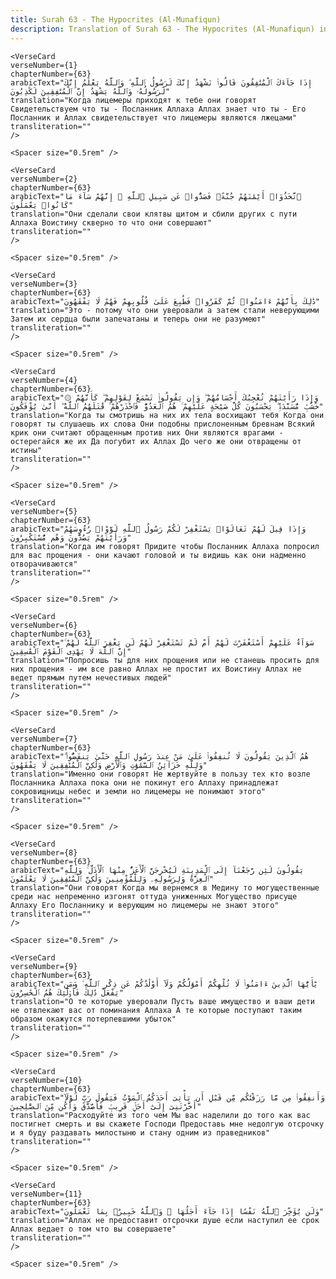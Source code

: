 ```yaml
---
title: Surah 63 - The Hypocrites (Al-Munafiqun)  
description: Translation of Surah 63 - The Hypocrites (Al-Munafiqun) in Russian
---
```







    <VerseCard 
    verseNumber={1}
    chapterNumber={63}
    arabicText="إِذَا جَآءَكَ ٱلْمُنَٰفِقُونَ قَالُوا۟ نَشْهَدُ إِنَّكَ لَرَسُولُ ٱللَّهِ ۗ وَٱللَّهُ يَعْلَمُ إِنَّكَ لَرَسُولُهُۥ وَٱللَّهُ يَشْهَدُ إِنَّ ٱلْمُنَٰفِقِينَ لَكَٰذِبُونَ"
    translation="Когда лицемеры приходят к тебе они говорят Свидетельствуем что ты - Посланник Аллаха Аллах знает что ты - Его Посланник и Аллах свидетельствует что лицемеры являются лжецами"
    transliteration=""
    />

    <Spacer size="0.5rem" />
                
    <VerseCard 
    verseNumber={2}
    chapterNumber={63}
    arabicText="ٱتَّخَذُوٓا۟ أَيْمَٰنَهُمْ جُنَّةًۭ فَصَدُّوا۟ عَن سَبِيلِ ٱللَّهِ ۚ إِنَّهُمْ سَآءَ مَا كَانُوا۟ يَعْمَلُونَ"
    translation="Они сделали свои клятвы щитом и сбили других с пути Аллаха Воистину скверно то что они совершают"
    transliteration=""
    />

    <Spacer size="0.5rem" />
                
    <VerseCard 
    verseNumber={3}
    chapterNumber={63}
    arabicText="ذَٰلِكَ بِأَنَّهُمْ ءَامَنُوا۟ ثُمَّ كَفَرُوا۟ فَطُبِعَ عَلَىٰ قُلُوبِهِمْ فَهُمْ لَا يَفْقَهُونَ"
    translation="Это - потому что они уверовали а затем стали неверующими Затем их сердца были запечатаны и теперь они не разумеют"
    transliteration=""
    />

    <Spacer size="0.5rem" />
                
    <VerseCard 
    verseNumber={4}
    chapterNumber={63}
    arabicText="۞ وَإِذَا رَأَيْتَهُمْ تُعْجِبُكَ أَجْسَامُهُمْ ۖ وَإِن يَقُولُوا۟ تَسْمَعْ لِقَوْلِهِمْ ۖ كَأَنَّهُمْ خُشُبٌۭ مُّسَنَّدَةٌۭ ۖ يَحْسَبُونَ كُلَّ صَيْحَةٍ عَلَيْهِمْ ۚ هُمُ ٱلْعَدُوُّ فَٱحْذَرْهُمْ ۚ قَٰتَلَهُمُ ٱللَّهُ ۖ أَنَّىٰ يُؤْفَكُونَ"
    translation="Когда ты смотришь на них их тела восхищают тебя Когда они говорят ты слушаешь их слова Они подобны прислоненным бревнам Всякий крик они считают обращенным против них Они являются врагами - остерегайся же их Да погубит их Аллах До чего же они отвращены от истины"
    transliteration=""
    />

    <Spacer size="0.5rem" />
                
    <VerseCard 
    verseNumber={5}
    chapterNumber={63}
    arabicText="وَإِذَا قِيلَ لَهُمْ تَعَالَوْا۟ يَسْتَغْفِرْ لَكُمْ رَسُولُ ٱللَّهِ لَوَّوْا۟ رُءُوسَهُمْ وَرَأَيْتَهُمْ يَصُدُّونَ وَهُم مُّسْتَكْبِرُونَ"
    translation="Когда им говорят Придите чтобы Посланник Аллаха попросил для вас прощения - они качают головой и ты видишь как они надменно отворачиваются"
    transliteration=""
    />

    <Spacer size="0.5rem" />
                
    <VerseCard 
    verseNumber={6}
    chapterNumber={63}
    arabicText="سَوَآءٌ عَلَيْهِمْ أَسْتَغْفَرْتَ لَهُمْ أَمْ لَمْ تَسْتَغْفِرْ لَهُمْ لَن يَغْفِرَ ٱللَّهُ لَهُمْ ۚ إِنَّ ٱللَّهَ لَا يَهْدِى ٱلْقَوْمَ ٱلْفَٰسِقِينَ"
    translation="Попросишь ты для них прощения или не станешь просить для них прощения - им все равно Аллах не простит их Воистину Аллах не ведет прямым путем нечестивых людей"
    transliteration=""
    />

    <Spacer size="0.5rem" />
                
    <VerseCard 
    verseNumber={7}
    chapterNumber={63}
    arabicText="هُمُ ٱلَّذِينَ يَقُولُونَ لَا تُنفِقُوا۟ عَلَىٰ مَنْ عِندَ رَسُولِ ٱللَّهِ حَتَّىٰ يَنفَضُّوا۟ ۗ وَلِلَّهِ خَزَآئِنُ ٱلسَّمَٰوَٰتِ وَٱلْأَرْضِ وَلَٰكِنَّ ٱلْمُنَٰفِقِينَ لَا يَفْقَهُونَ"
    translation="Именно они говорят Не жертвуйте в пользу тех кто возле Посланника Аллаха пока они не покинут его Аллаху принадлежат сокровищницы небес и земли но лицемеры не понимают этого"
    transliteration=""
    />

    <Spacer size="0.5rem" />
                
    <VerseCard 
    verseNumber={8}
    chapterNumber={63}
    arabicText="يَقُولُونَ لَئِن رَّجَعْنَآ إِلَى ٱلْمَدِينَةِ لَيُخْرِجَنَّ ٱلْأَعَزُّ مِنْهَا ٱلْأَذَلَّ ۚ وَلِلَّهِ ٱلْعِزَّةُ وَلِرَسُولِهِۦ وَلِلْمُؤْمِنِينَ وَلَٰكِنَّ ٱلْمُنَٰفِقِينَ لَا يَعْلَمُونَ"
    translation="Они говорят Когда мы вернемся в Медину то могущественные среди нас непременно изгонят оттуда униженных Могущество присуще Аллаху Его Посланнику и верующим но лицемеры не знают этого"
    transliteration=""
    />

    <Spacer size="0.5rem" />
                
    <VerseCard 
    verseNumber={9}
    chapterNumber={63}
    arabicText="يَٰٓأَيُّهَا ٱلَّذِينَ ءَامَنُوا۟ لَا تُلْهِكُمْ أَمْوَٰلُكُمْ وَلَآ أَوْلَٰدُكُمْ عَن ذِكْرِ ٱللَّهِ ۚ وَمَن يَفْعَلْ ذَٰلِكَ فَأُو۟لَٰٓئِكَ هُمُ ٱلْخَٰسِرُونَ"
    translation="О те которые уверовали Пусть ваше имущество и ваши дети не отвлекают вас от поминания Аллаха А те которые поступают таким образом окажутся потерпевшими убыток"
    transliteration=""
    />

    <Spacer size="0.5rem" />
                
    <VerseCard 
    verseNumber={10}
    chapterNumber={63}
    arabicText="وَأَنفِقُوا۟ مِن مَّا رَزَقْنَٰكُم مِّن قَبْلِ أَن يَأْتِىَ أَحَدَكُمُ ٱلْمَوْتُ فَيَقُولَ رَبِّ لَوْلَآ أَخَّرْتَنِىٓ إِلَىٰٓ أَجَلٍۢ قَرِيبٍۢ فَأَصَّدَّقَ وَأَكُن مِّنَ ٱلصَّٰلِحِينَ"
    translation="Расходуйте из того чем Мы вас наделили до того как вас постигнет смерть и вы скажете Господи Предоставь мне недолгую отсрочку и я буду раздавать милостыню и стану одним из праведников"
    transliteration=""
    />

    <Spacer size="0.5rem" />
                
    <VerseCard 
    verseNumber={11}
    chapterNumber={63}
    arabicText="وَلَن يُؤَخِّرَ ٱللَّهُ نَفْسًا إِذَا جَآءَ أَجَلُهَا ۚ وَٱللَّهُ خَبِيرٌۢ بِمَا تَعْمَلُونَ"
    translation="Аллах не предоставит отсрочки душе если наступил ее срок Аллах ведает о том что вы совершаете"
    transliteration=""
    />

    <Spacer size="0.5rem" />
                